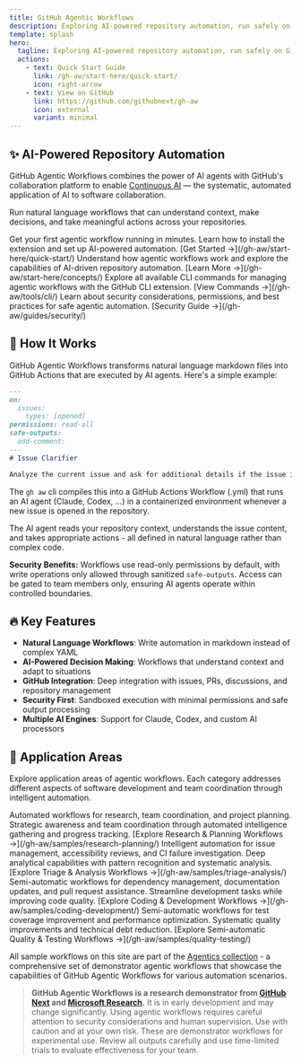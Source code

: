 ```yaml
---
title: GitHub Agentic Workflows
description: Exploring AI-powered repository automation, run safely on GitHub Actions. From GitHub Next
template: splash
hero:
  tagline: Exploring AI-powered repository automation, run safely on GitHub Actions. From GitHub Next
  actions:
    - text: Quick Start Guide
      link: /gh-aw/start-here/quick-start/
      icon: right-arrow
    - text: View on GitHub
      link: https://github.com/githubnext/gh-aw
      icon: external
      variant: minimal
---
```



## ✨ AI-Powered Repository Automation

GitHub Agentic Workflows combines the power of AI agents with GitHub's collaboration platform to enable [Continuous AI](https://githubnext.com/projects/continuous-ai) — the systematic, automated application of AI to software collaboration.

Run natural language workflows that can understand context, make decisions, and take meaningful actions across your repositories.

<CardGrid stagger>
	<Card title="Quick Start" icon="rocket">
		Get your first agentic workflow running in minutes. Learn how to install the extension and set up AI-powered automation.
		[Get Started →](/gh-aw/start-here/quick-start/)
	</Card>
	<Card title="Learn Concepts" icon="open-book">
		Understand how agentic workflows work and explore the capabilities of AI-driven repository automation.
		[Learn More →](/gh-aw/start-here/concepts/)
	</Card>
	<Card title="Browse Commands" icon="setting">
		Explore all available CLI commands for managing agentic workflows with the GitHub CLI extension.
		[View Commands →](/gh-aw/tools/cli/)
	</Card>
	<Card title="Security Guide" icon="approve-check-circle">
		Learn about security considerations, permissions, and best practices for safe agentic automation.
		[Security Guide →](/gh-aw/guides/security/)
	</Card>
</CardGrid>

## 🔧 How It Works

GitHub Agentic Workflows transforms natural language markdown files into GitHub Actions that are executed by AI agents. Here's a simple example:

```markdown
---
on:
  issues:
    types: [opened]
permissions: read-all 
safe-outputs:
  add-comment:
---
# Issue Clarifier

Analyze the current issue and ask for additional details if the issue is unclear.
```

The `gh aw` cli compiles this into a GitHub Actions Workflow (.yml) that runs an AI agent (Claude, Codex, ...) in a containerized environment whenever a new issue is opened in the repository.

The AI agent reads your repository context, understands the issue content, and takes appropriate actions - all defined in natural language rather than complex code.

**Security Benefits:** Workflows use read-only permissions by default, with write operations only allowed through sanitized `safe-outputs`. Access can be gated to team members only, ensuring AI agents operate within controlled boundaries.

## 🔥 Key Features

- **Natural Language Workflows**: Write automation in markdown instead of complex YAML
- **AI-Powered Decision Making**: Workflows that understand context and adapt to situations
- **GitHub Integration**: Deep integration with issues, PRs, discussions, and repository management
- **Security First**: Sandboxed execution with minimal permissions and safe output processing
- **Multiple AI Engines**: Support for Claude, Codex, and custom AI processors

## 🎯 Application Areas

Explore application areas of agentic workflows. Each category addresses different aspects of software development and team coordination through intelligent automation.

<CardGrid>
	<Card title="Automated Research, Status & Planning" icon="information">
		Automated workflows for research, team coordination, and project planning. Strategic awareness and team coordination through automated intelligence gathering and progress tracking.
		[Explore Research & Planning Workflows →](/gh-aw/samples/research-planning/)
	</Card>
	<Card title="Automated Triage & Analysis" icon="magnifier">
		Intelligent automation for issue management, accessibility reviews, and CI failure investigation. Deep analytical capabilities with pattern recognition and systematic analysis.
		[Explore Triage & Analysis Workflows →](/gh-aw/samples/triage-analysis/)
	</Card>
	<Card title="Semi-automatic Coding & Development" icon="setting">
		Semi-automatic workflows for dependency management, documentation updates, and pull request assistance. Streamline development tasks while improving code quality.
		[Explore Coding & Development Workflows →](/gh-aw/samples/coding-development/)
	</Card>
	<Card title="Semi-automatic Quality & Testing" icon="star">
		Semi-automatic workflows for test coverage improvement and performance optimization. Systematic quality improvements and technical debt reduction.
		[Explore Semi-automatic Quality & Testing Workflows →](/gh-aw/samples/quality-testing/)
	</Card>
</CardGrid>

All sample workflows on this site are part of the [Agentics collection](https://github.com/githubnext/agentics) - a comprehensive set of demonstrator agentic workflows that showcase the capabilities of GitHub Agentic Workflows for various automation scenarios.

> **GitHub Agentic Workflows is a research demonstrator from [GitHub Next](https://githubnext.com/) and [Microsoft Research](https://www.microsoft.com/en-us/research/group/research-software-engineering-rise/).** It is in early development and may change significantly. Using agentic workflows requires careful attention to security considerations and human supervision. Use with caution and at your own risk.
> These are demonstrator workflows for experimental use. Review all outputs carefully and use time-limited trials to evaluate effectiveness for your team.
